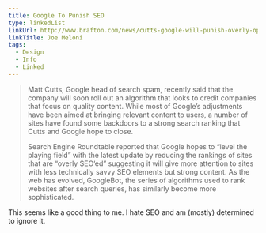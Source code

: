 ```yaml
---
title: Google To Punish SEO
type: linkedList
linkUrl: http://www.brafton.com/news/cutts-google-will-punish-overly-optimized-sites-and-focus-more-on-content-for-seo
linkTitle: Joe Meloni
tags:
  - Design
  - Info
  - Linked
---
```


> Matt Cutts, Google head of search spam, recently said that the company will soon roll out an algorithm that looks to credit companies that focus on quality content. While most of Google’s adjustments have been aimed at bringing relevant content to users, a number of sites have found some backdoors to a strong search ranking that Cutts and Google hope to close.
>
> Search Engine Roundtable reported that Google hopes to “level the playing field” with the latest update by reducing the rankings of sites that are “overly SEO‘ed” suggesting it will give more attention to sites with less technically savvy SEO elements but strong content. As the web has evolved, GoogleBot, the series of algorithms used to rank websites after search queries, has similarly become more sophisticated.

This seems like a good thing to me. I hate SEO and am (mostly) determined to ignore it.
